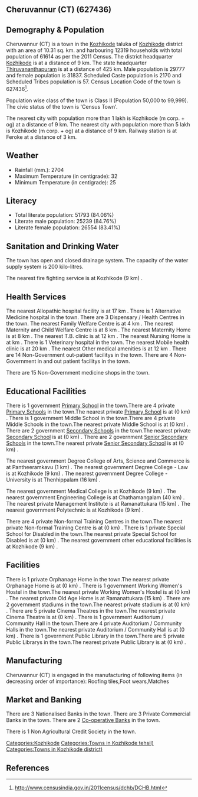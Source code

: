 {{Infobox settlement
| name=Cheruvannur (CT)
| native_name=
| native_name_lang=
| other_name=
| nickname=
| settlement_type=Town
| image_skyline=
| image_alt=
| image_caption=
| pushpin_map=India Kerala
| pushpin_label_position=right
| pushpin_map_alt=
| pushpin_map_caption=Location in Kerala, India
| latd=
| latm=
| lats=
| latNS=
| longd=
| longm=
| longs=
| longEW=
| coordinates_display=inline,title
| subdivision_type=Country
| subdivision_name={{flag|India}}
| subdivision_type1=[[States and territories of India|State]]
| subdivision_name1=Kerala 
| subdivision_type2=[[List of districts of India|District]]
| subdivision_name2=Kozhikode
| subdivision_type3=Tahsil
| subdivision_name3=Kozhikode
| website=
| established_title=<!-- Established -->
| established_date=
| founder=
| named_for=
| government_type=
| governing_body=
| unit_pref=Metric
| area_footnotes=
| area_rank=
| area_total_km2=10.31
| elevation_footnotes=
| elevation_m=
| population_total=61614
| population_as_of=2011
| population_rank=
| population_density_km2=5976
| population_demonym=
| population_footnotes=
| demographics_type1=Languages=
| demographics1_title1=Official=
| demographics1_info1=[[Malayalam language|Malayalam]]
| timezone1=[[Indian Standard Time|IST]]
| utc_offset1==+5:30
| postal_code_type=[[Postal Index Number|PIN]]
| postal_code=
| area_code_type=Telephone code
| area_code=
| registration_plate=
| blank1_name_sec1=Nearest city
| blank1_info_sec1=[[Kozhikode (m corp. + og)]]
| blank2_name_sec1=[[Human sex ratio|Sex ratio]]
| blank2_info_sec1=1069
| blank3_name_sec1=Literacy
| blank3_info_sec1=84.06%
| blank1_name_sec2=[[2011 Census of India|2011 census]] code
| blank1_info_sec2=627436
| footnotes=
}}

== Cheruvannur (CT) (627436) ==

== Demography & Population ==

Cheruvannur (CT) is a town in the [[Kozhikode]] taluka of [[Kozhikode]] district with an area of 10.31 sq. km. and harbouring 12319 households with total population of 61614 as per the 2011 Census. The district headquarter [[Kozhikode]] is at a distance of 9 km. The state headquarter [[Thiruvananthapuram]] is at a distance of 425 km. Male population is 29777 and female population is 31837. Scheduled Caste population is 2170 and Scheduled Tribes population is 57. Census Location Code of the town is 627436<ref>http://www.censusindia.gov.in/2011census/dchb/DCHB.html</ref>.

Population wise class of the town is Class II (Population 50,000 to 99,999).
The civic status of the town is 'Census Town'.

The nearest city with population more than 1 lakh is Kozhikode (m corp. + og) at a distance of 9 km. The nearest city with population more than 5 lakh is Kozhikode (m corp. + og) at a distance of 9 km. Railway station is at Feroke at a distance of 3 km.


== Weather ==  
* Rainfall (mm.): 2704 
* Maximum Temperature (in centigrade): 32
* Minimum Temperature (in centigrade): 25


== Literacy ==  
* Total literate population: 51793 (84.06%)
* Literate male population: 25239 (84.76%)
* Literate female population: 26554 (83.41%)


== Sanitation and Drinking Water ==  
The town has open and closed drainage system.
The capacity of the water supply system is 200 kilo-litres.

The nearest fire fighting service is at Kozhikode (9 km) .


== Health Services ==
The nearest Allopathic hospital facility is at 17 km .
There is 1 Alternative Medicine hospital in the town.
There are 3 Dispensary / Health Centres in the town.
The nearest Family Welfare Centre is at 4 km .
The nearest Maternity and Child Welfare Centre is at 8 km .
The nearest Maternity Home is at 8 km .
The nearest T.B. clinic is at 12 km .
The nearest Nursing Home is at  km .
There is 1 Veterinary hospital in the town.
The nearest Mobile health clinic is at 20 km .
The nearest Other medical amenities is at 12 km .
There are 14 Non-Government out-patient facilitys in the town.
There are 4 Non-Government in and out patient facilitys in the town.

There are 15 Non-Government medicine shops in the town.


== Educational Facilities ==
There is 1 government [[Primary School]] in the town.There are 4 private [[Primary School]]s in the town.The nearest private [[Primary School]] is at  (0 km) .
There is 1 government Middle School in the town.There are 4 private Middle Schools in the town.The nearest private Middle School is at  (0 km) .
There are 2 government [[Secondary School]]s in the town.The nearest private [[Secondary School]] is at  (0 km) .
There are 2 government [[Senior Secondary School]]s in the town.The nearest private [[Senior Secondary School]] is at  (0 km) .
 
 
 
 
 
The nearest government Degree College of Arts, Science and Commerce is at Pantheeramkavu  (1 km) .
The nearest government Degree College - Law is at Kozhikode (9 km) .
The nearest government Degree College - University is at Thenhippalam (16 km) .
 
The nearest government Medical College is at Kozhikode (9 km) .
The nearest government Engineering College is at Chathamangalam (40 km) .
The nearest private Management Institute is at Ramanattukara (15 km) .
The nearest government Polytechnic is at Kozhikode (9 km) .
 
There are 4 private Non-formal Training Centres in the town.The nearest private Non-formal Training Centre is at  (0 km) .
There is 1 private Special School for Disabled in the town.The nearest private Special School for Disabled is at  (0 km) .
The nearest government other educational facilities is at Kozhikode (9 km) .


== Facilities ==
There is 1 private Orphanage Home in the town.The nearest private Orphanage Home is at  (0 km) .
There is 1 government Working Women's Hostel in the town.The nearest private Working Women's Hostel is at  (0 km) .
The nearest private Old Age Home is at Ramanattukara (15 km) .
There are 2 government stadiums in the town.The nearest private stadium is at  (0 km) .
There are 5 private Cinema Theatres in the town.The nearest private Cinema Theatre is at  (0 km) .
There is 1 government Auditorium / Community Hall in the town.There are 4 private Auditorium / Community Halls in the town.The nearest private Auditorium / Community Hall is at  (0 km) .
There is 1 government Public Library in the town.There are 5 private Public Librarys in the town.The nearest private Public Library is at  (0 km) .


== Manufacturing ==
Cheruvannur (CT) is engaged in the manufacturing of following items (in decreasing order of importance): Roofing tiles,Foot wears,Matches


== Market and Banking ==
There are 3 Nationalised Banks in the town.
There are 3 Private Commercial Banks in the town.
There are 2 [[Co-operative Bank]]s in the town.

There is 1 Non Agricultural Credit Society in the town.


[[Categories:Kozhikode]]
[[Categories:Towns in Kozhikode tehsil)]]
[[Categories:Towns in Kozhikode district)]]


== References ==
{{Reflist}}


